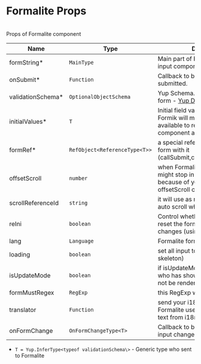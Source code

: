 
<Meta title="Intro/Formalite Props" />

<style>{`
  table {
      width:100%;
  }
  .red {
    color:red
  }
`}</style>

# Formalite Props 
<br/>
Props of Formalite component 

| Name                                       | Type                                      | Description | Default |
| ------------------------------------------ | ----------------------------------------- | ----------- | -------- |
| formString<span class="red">*</span>       | <code>MainType</code>                     | Main part of Formalite how add input component from String. | - |
| onSubmit<span class="red">*</span>         | <code>Function</code>                     | Callback to be called when the form submitted. | - |
| validationSchema<span class="red">*</span> | <code>OptionalObjectSchema</code>         | Yup Schema. it will use to validate form - <a href="https://github.com/jquense/yup#schema-basics">Yup Document</a>  | - | 
| initialValues<span class="red">*</span>    | <code>T</code>                            | Initial field values of the form, Formik will make these values available to render methods component as values. | - |
| formRef<span class="red">*</span>          | <code>RefObject<ReferenceType<T\>></code> | a special reference who can control form with it (callSubmit,callRest,formik,addRow)| - |
| offsetScroll                               | <code>number</code>                       | when Formalite scroll to input it might stop in incorrect place because of your layout with offsetScroll can adjust this offset. | 0 |
| scrollReferenceId                          | <code>string</code>                       | it will use as reference scroll for auto scroll when form has error. | undefined |
| reIni                                      | <code>boolean</code>                      | Control whether Formik should reset the form if initialValues changes (using deep equality) | false |
| lang                                       | <code>Language</code>                     | Formalite form languages | "en" |
| loading                                    | <code>boolean</code>                      | set all input to loading (show MUI skeleton) | false |
| isUpdateMode                               | <code>boolean</code>                      | if isUpdateMode set to false inputs who has showOnUpdate flag will not be rendered | false |
| formMustRegex                              | <code>RegExp</code>                       | this RegExp will apply to all inputs | undefined |
| translator                                 | <code>Function</code>                     | send your i18n translator to Formalite use it for auto select Error text from i18n. | undefined |
| onFormChange                               | <code>OnFormChangeType<T\></code>         | Callback to be called when any input change. | undefined |

* ```T = Yup.InferType<typeof validationSchema\>``` - Generic type who sent to Formalite 
